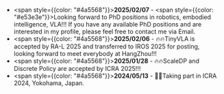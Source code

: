 - <span style={{color: "#4a5568"}}>**2025/02/07**</span> - <span style={{color: "#e53e3e"}}>Looking forward to PhD positions in robotics, embodied intelligence, VLA!!!</span> If you have any available PhD positions and are interested in my profile, please feel free to contact me via Email.
- <span style={{color: "#4a5568"}}>**2025/02/06**</span> - 🔥🔥TinyVLA is accepted by RA-L 2025 and transferred to IROS 2025 for posting, looking forward to meet everybody at HangZhou!!!
- <span style={{color: "#4a5568"}}>**2025/01/28**</span> - 🔥🔥ScaleDP and Discrete Policy are accepted by ICRA 2025!!!
- <span style={{color: "#4a5568"}}>**2024/05/13**</span> - 🌅🌅Taking part in ICRA 2024, Yokohama, Japan.